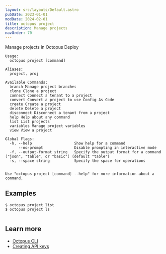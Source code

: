 ```yaml
---
layout: src/layouts/Default.astro
pubDate: 2023-01-01
modDate: 2024-02-01
title: octopus project
description: Manage projects
navOrder: 70
---
```


Manage projects in Octopus Deploy

```
Usage:
  octopus project [command]

Aliases:
  project, proj

Available Commands:
  branch Manage project branches
  clone Clone a project
  connect Connect a tenant to a project
  convert Convert a project to use Config As Code
  create Create a project
  delete Delete a project
  disconnect Disconnect a tenant from a project
  help Help about any command
  list List projects
  variables Manage project variables
  view View a project

Global Flags:
  -h, --help                   Show help for a command
      --no-prompt              Disable prompting in interactive mode
  -f, --output-format string   Specify the output format for a command ("json", "table", or "basic") (default "table")
  -s, --space string           Specify the space for operations


Use "octopus project [command] --help" for more information about a command.
```

## Examples

<SamplesInstance />

```
$ octopus project list
$ octopus project ls


```

## Learn more

- [Octopus CLI](/docs/octopus-rest-api/cli)
- [Creating API keys](/docs/octopus-rest-api/how-to-create-an-api-key)